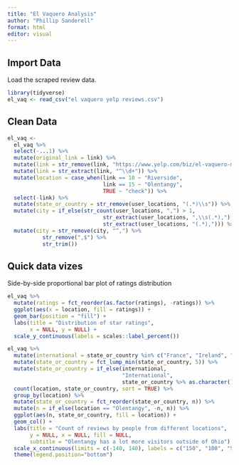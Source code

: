 ```yaml
---
title: "El Vaquero Analysis"
author: "Phillip Sanderell"
format: html
editor: visual
---
```


## Import Data

Load the scraped review data.

```r
library(tidyverse)
el_vaq <- read_csv("el vaquero yelp reviews.csv")
```

## Clean Data

```r
el_vaq <- 
  el_vaq %>% 
  select(-...1) %>% 
  mutate(original_link = link) %>% 
  mutate(link = str_remove(link, "https://www.yelp.com/biz/el-vaquero-mexican-restaurant-columbus-")) %>% 
  mutate(link = str_extract(link, "^\\d+")) %>% 
  mutate(location = case_when(link == 10 ~ "Riverside",
                              link == 15 ~ "Olentangy",
                              TRUE ~ "check")) %>% 
  select(-link) %>% 
  mutate(state_or_country = str_remove(user_locations, "(.*)\\s")) %>% 
  mutate(city = if_else(str_count(user_locations, ",") > 1,
                              str_extract(user_locations, ",\\s(.*),"),
                              str_extract(user_locations, "(.*),"))) %>% 
  mutate(city = str_remove(city, "^,") %>% 
           str_remove(",$") %>% 
           str_trim())
```

## Quick data vizes

Side-by-side proportional bar plot of ratings distribution

```r
el_vaq %>% 
  mutate(ratings = fct_reorder(as.factor(ratings), -ratings)) %>% 
  ggplot(aes(x = location, fill = ratings)) +
  geom_bar(position = "fill") +
  labs(title = "Distribution of star ratings",
       x = NULL, y = NULL) +
  scale_y_continuous(labels = scales::label_percent())
```

```r
el_vaq %>% 
  mutate(international = state_or_country %in% c("France", "Ireland", "Singapore")) %>% 
  mutate(state_or_country = fct_lump_min(state_or_country, 5)) %>% 
  mutate(state_or_country = if_else(international, 
                                    "International", 
                                    state_or_country %>% as.character())) %>% 
  count(location, state_or_country, sort = TRUE) %>% 
  group_by(location) %>% 
  mutate(state_or_country = fct_reorder(state_or_country, n)) %>% 
  mutate(n = if_else(location == "Olentangy", -n, n)) %>% 
  ggplot(aes(n, state_or_country, fill = location)) +
  geom_col() + 
  labs(title = "Count of reviews by people from different locations",
       y = NULL, x = NULL, fill = NULL,
       subtitle = "Olentangy has a lot more visitors outside of Ohio") +
  scale_x_continuous(limits = c(-140, 140), labels = c("150", "100", "50", "0", "50", "100", "150")) +
  theme(legend.position="bottom")
```
